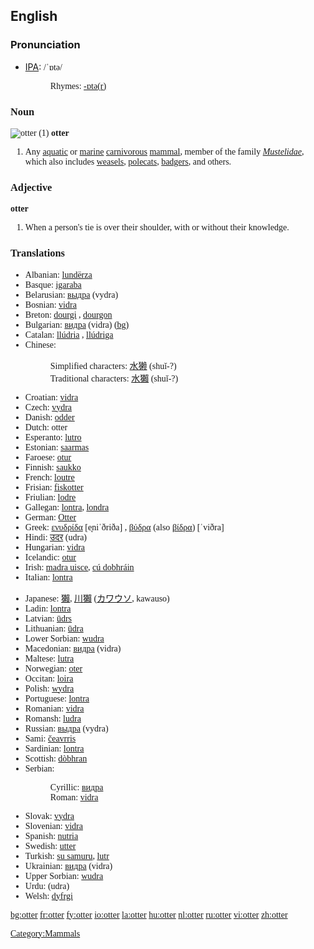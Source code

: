 {{wikipedia}}
==English==

===Pronunciation===
*[[w:IPA|IPA]]: <font style="font-family:lucida sans unicode">/ˈɒtə/
*:Rhymes: [[Rhymes:English:-ɒtə(r)|-ɒtə(r)]]

===Noun===
[[Image:Loutre des pyrenees baronnies 2004.jpg|thumb|otter (1)]]
'''otter'''

# Any [[aquatic]] or [[marine]] [[carnivorous]] [[mammal]], member of the family ''[[Mustelidae]]'', which also includes [[weasel]]s, [[polecat]]s, [[badger]]s, and others.

===Adjective===
'''otter'''

# When a person's tie is over their shoulder, with or without their knowledge.

===Translations===
{{top}}
*Albanian: [[lundërza]]
*Basque: [[igaraba]]
*Belarusian: [[выдра]] (vydra)
*Bosnian: [[vidra]] {{f}}
*Breton: [[dourgi]] {{m}}, [[dourgon]] {{p}}
*Bulgarian: [[видра]] (vidra) [[:bg:видра|(bg)]] 
*Catalan: [[llúdria]] {{f}}, [[llúdriga]] {{f}}
*Chinese:
*:Simplified characters: [[水獭]] (shuǐ-?)
*:Traditional characters: [[水獺]] (shuǐ-?)
*Croatian: [[vidra]] {{f}}
*Czech: [[vydra]]
*Danish: [[odder]]
*Dutch: otter {{m}}
*Esperanto: [[lutro]]
*Estonian: [[saarmas]]
*Faroese: [[otur]]
*Finnish: [[saukko]]
*French: [[loutre]] {{f}}
*Frisian: [[fiskotter]]
*Friulian: [[lodre]]
*Gallegan: [[lontra]], [[londra]]
*German: [[Otter]] {{m}}
*Greek: [[ενυδρίδα]] [e̞niˈðriða] {{f}}, [[βύδρα]] (also [[βίδρα]]) [ˈviðra] {{f}}
*Hindi: [[उदर]] (udra) {{m}}
*Hungarian: [[vidra]]
*Icelandic: [[otur]] {{m}}
*Irish: [[madra uisce]], [[cú dobhráin]]
*Italian: [[lontra]] {{f}}
{{mid}}
*Japanese: [[獺]], [[川獺]] ([[カワウソ]], kawauso)
*Ladin: [[lontra]]
*Latvian: [[ūdrs]]
*Lithuanian: [[ūdra]]
*Lower Sorbian: [[wudra]]
*Macedonian: [[видра]] (vidra)
*Maltese: [[lutra]]
*Norwegian: [[oter]]
*Occitan: [[loira]]
*Polish: [[wydra]]
*Portuguese: [[lontra]]
*Romanian: [[vidra]]
*Romansh: [[ludra]]
*Russian: [[выдра]] (vydra)
*Sami: [[čeavrris]]
*Sardinian: [[lontra]]
*Scottish: [[dòbhran]]
*Serbian:
*:Cyrillic: [[видра]] {{f}}
*:Roman: [[vidra]] {{f}}
*Slovak: [[vydra]]
*Slovenian: [[vidra]] {{f}}
*Spanish: [[nutria]] {{f}}
*Swedish: [[utter]]
*Turkish: [[su samuru]], [[lutr]]
*Ukrainian: [[видра]] (vidra)
*Upper Sorbian: [[wudra]]
*Urdu: {{URchar|[[ادر]]}} (udra) {{m}}
*Welsh: [[dyfrgi]]
{{bottom}}

[[Category:Mammals]]

[[bg:otter]]
[[fr:otter]]
[[fy:otter]]
[[io:otter]]
[[la:otter]]
[[hu:otter]]
[[nl:otter]]
[[ru:otter]]
[[vi:otter]]
[[zh:otter]]
